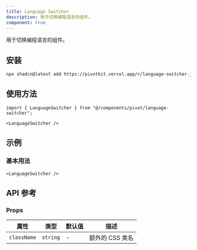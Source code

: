 ```yaml
---
title: Language Switcher
description: 用于切换编程语言的组件。
component: true
---
```


用于切换编程语言的组件。

<ComponentPreview name="language-switcher-demo" />

## 安装

```bash
npx shadcn@latest add https://pivotkit.vercel.app/r/language-switcher.json
```

## 使用方法

```tsx
import { LanguageSwitcher } from "@/components/pivot/language-switcher";
```

```tsx
<LanguageSwitcher />
```

## 示例

### 基本用法

```tsx
<LanguageSwitcher />
```

## API 参考

### Props

| 属性        | 类型     | 默认值 | 描述            |
| ----------- | -------- | ------ | --------------- |
| `className` | `string` | -      | 额外的 CSS 类名 |
